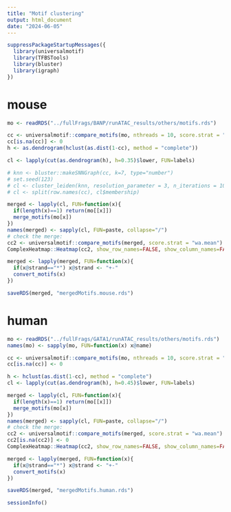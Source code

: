 ```yaml
---
title: "Motif clustering"
output: html_document
date: "2024-06-05"
---
```


```r
suppressPackageStartupMessages({
  library(universalmotif)
  library(TFBSTools)
  library(bluster)
  library(igraph)
})
```

# mouse

```r
mo <- readRDS("../fullFrags/BANP/runATAC_results/others/motifs.rds")

cc <- universalmotif::compare_motifs(mo, nthreads = 10, score.strat = "wa.mean")
cc[is.na(cc)] <- 0
h <- as.dendrogram(hclust(as.dist(1-cc), method = "complete"))

cl <- lapply(cut(as.dendrogram(h), h=0.35)$lower, FUN=labels)

# knn <- bluster::makeSNNGraph(cc, k=7, type="number")
# set.seed(123)
# cl <- cluster_leiden(knn, resolution_parameter = 3, n_iterations = 10)
# cl <- split(row.names(cc), cl$membership)

merged <- lapply(cl, FUN=function(x){
  if(length(x)==1) return(mo[[x]])
  merge_motifs(mo[x])
})
names(merged) <- sapply(cl, FUN=paste, collapse="/")
# check the merge:
cc2 <- universalmotif::compare_motifs(merged, score.strat = "wa.mean")
ComplexHeatmap::Heatmap(cc2, show_row_names=FALSE, show_column_names=FALSE)

merged <- lapply(merged, FUN=function(x){
  if(x@strand=="*") x@strand <- "+-"
  convert_motifs(x)
})

saveRDS(merged, "mergedMotifs.mouse.rds")
```


# human


```r
mo <- readRDS("../fullFrags/GATA1/runATAC_results/others/motifs.rds")
names(mo) <- sapply(mo, FUN=function(x) x@name)

cc <- universalmotif::compare_motifs(mo, nthreads = 10, score.strat = "wa.mean")
cc[is.na(cc)] <- 0

h <- hclust(as.dist(1-cc), method = "complete")
cl <- lapply(cut(as.dendrogram(h), h=0.45)$lower, FUN=labels)

merged <- lapply(cl, FUN=function(x){
  if(length(x)==1) return(mo[[x]])
  merge_motifs(mo[x])
})
names(merged) <- sapply(cl, FUN=paste, collapse="/")
# check the merge:
cc2 <- universalmotif::compare_motifs(merged, score.strat = "wa.mean")
cc2[is.na(cc2)] <- 0
ComplexHeatmap::Heatmap(cc2, show_row_names=FALSE, show_column_names=FALSE)

merged <- lapply(merged, FUN=function(x){
  if(x@strand=="*") x@strand <- "+-"
  convert_motifs(x)
})

saveRDS(merged, "mergedMotifs.human.rds")
```

```r
sessionInfo()
```

